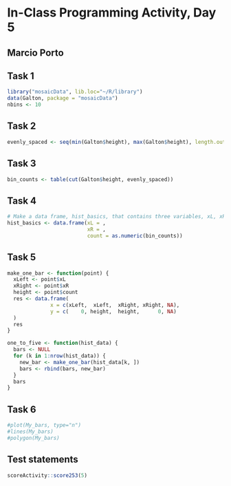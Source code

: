 # In-Class Programming Activity, Day 5

## Marcio Porto

## Task 1

```r
library("mosaicData", lib.loc="~/R/library")
data(Galton, package = "mosaicData")
nbins <- 10
```

## Task 2

```r
evenly_spaced <- seq(min(Galton$height), max(Galton$height), length.out = nbins + 1)
```

## Task 3

```r
bin_counts <- table(cut(Galton$height, evenly_spaced))
```

## Task 4

```r
# Make a data frame, hist_basics, that contains three variables, xL, xR, and count. The xL variable should be the values of evenly_spaced except for the last one. The xR variable should be the values of evenly_spaced except for the first one. count will be the same as as.numeric(bin_counts).
hist_basics <- data.frame(xL = , 
                          xR = ,
                          count = as.numeric(bin_counts))
```

## Task 5

```r
make_one_bar <- function(point) {
  xLeft <- point$xL
  xRight <- point$xR
  height <- point$count
  res <- data.frame(
              x = c(xLeft,  xLeft,  xRight, xRight, NA),
              y = c(    0, height,  height,      0, NA)
  )
  res
}

one_to_five <- function(hist_data) {
  bars <- NULL
  for (k in 1:nrow(hist_data)) {
    new_bar <- make_one_bar(hist_data[k, ])
    bars <- rbind(bars, new_bar)
  }
  bars
}
```

## Task 6

```r
#plot(My_bars, type="n")
#lines(My_bars)
#polygon(My_bars)
```


## Test statements

```r
scoreActivity::score253(5)
```






